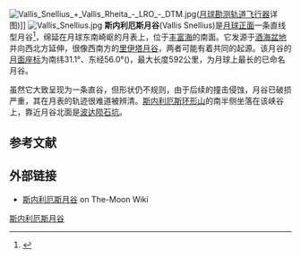 [[File:Vallis_Snellius_+_Vallis_Rheita_-_LRO_-_DTM.jpg|thumb]]([[月球勘测轨道飞行器|月球勘测轨道飞行器]]详图)]]
[[File:Vallis_Snellius.jpg|thumb]]
'''斯内利厄斯月谷'''(Vallis Snellius)是[[月球正面|月球正面]]一条直线型月谷<ref>{{cite web| url=http://www.lpod.org/cwm/DataStuff/UAI-Rilles.htm| title=月溪目录(UAI)| first=C.A.| last=Wood| date=2004| access-date=2016-03-09| archive-url=https://web.archive.org/web/20160106085904/http://www.lpod.org/cwm/DataStuff/UAI-Rilles.htm| archive-date=2016-01-06| dead-url=yes}}</ref>，绵延在月球东南崎岖的月表上，位于[[丰富海|丰富海]]的南面。它发源于[[酒海|酒海盆地]]并向西北方延伸，很像西南方的[[里伊塔月谷|里伊塔月谷]]，两者可能有着共同的起源。该月谷的[[月面座标|月面座标]]为南纬31.1°、东经56.0°({{Lunar coords and quad cat|31.1|S|56.0|E|globe:Moon}})，最大长度592公里，为月球上最长的已命名月谷。

虽然它大致呈现为一条直谷，但形状仍不规则，由于后续的撞击侵蚀，月谷已破损严重，其在月表的轨迹很难道被辨清。[[斯内利厄斯环形山|斯内利厄斯环形山]]的南半侧坐落在该峡谷上，靠近月谷北面是[[波达陨石坑|波达陨石坑]]。

==参考文献==
{{Reflist}}

== 外部链接 ==
* [http://the-moon.wikispaces.com/Vallis+Snellius 斯内利厄斯月谷] {{Wayback|url=http://the-moon.wikispaces.com/Vallis+Snellius |date=20180531123805 }} on The-Moon Wiki


[[Category:月谷|斯内利厄斯月谷]]

{{Moon-stub}}